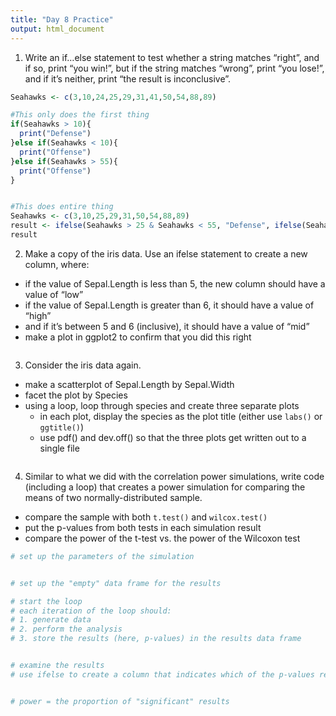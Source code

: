 ```yaml
---
title: "Day 8 Practice"
output: html_document
---
```


1. Write an if...else statement to test whether a string matches "right", and if so, print "you win!", but if the string matches "wrong", print "you lose!", and if it's neither, print "the result is inconclusive".

```r

Seahawks <- c(3,10,24,25,29,31,41,50,54,88,89)

#This only does the first thing
if(Seahawks > 10){
  print("Defense")
}else if(Seahawks < 10){
  print("Offense")
}else if(Seahawks > 55){
  print("Offense")
}


#This does entire thing
Seahawks <- c(3,10,25,29,31,50,54,88,89)
result <- ifelse(Seahawks > 25 & Seahawks < 55, "Defense", ifelse(Seahawks < 25 & Seahawks <55, "Offense", "Offense"))
result

```



2. Make a copy of the iris data. Use an ifelse statement to create a new column, where:
  - if the value of Sepal.Length is less than 5, the new column should have a value of "low"
  - if the value of Sepal.Length is greater than 6, it should have a value of "high"
  - and if it's between 5 and 6 (inclusive), it should have a value of "mid"
  - make a plot in ggplot2 to confirm that you did this right
  
```r



```

3. Consider the iris data again.
  - make a scatterplot of Sepal.Length by Sepal.Width
  - facet the plot by Species
  - using a loop, loop through species and create three separate plots
    - in each plot, display the species as the plot title (either use `labs()` or `ggtitle()`)
    - use pdf() and dev.off() so that the three plots get written out to a single file
    
```r

```

4. Similar to what we did with the correlation power simulations, write code (including a loop) that creates a power simulation for comparing the means of two normally-distributed sample.
  - compare the sample with both `t.test()` and `wilcox.test()`
  - put the p-values from both tests in each simulation result
  - compare the power of the t-test vs. the power of the Wilcoxon test
  
```r
# set up the parameters of the simulation


# set up the "empty" data frame for the results

# start the loop
# each iteration of the loop should:
# 1. generate data
# 2. perform the analysis
# 3. store the results (here, p-values) in the results data frame


# examine the results
# use ifelse to create a column that indicates which of the p-values reached significance


# power = the proportion of "significant" results


```

